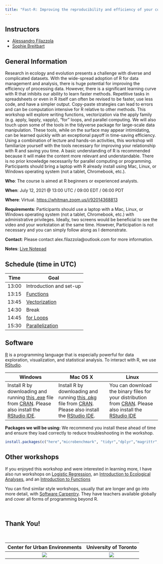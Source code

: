 ```yaml
---
title: "Fast-R: Improving the reproducibility and efficiency of your coding for ecology and evolution"
---
```



## Instructors

- [Alessandro Filazzola](http://www.filazzola.info) 
- [Sophie Breitbart](https://sophiebreitbart.wordpress.com/)

## General Information

Research in ecology and evolution presents a challenge with diverse and complicated datasets. With the wide-spread adoption of R for data management and analysis, there is huge potential for improving the efficiency of processing data. However, there is a significant learning curve with R that inhibits our ability to learn faster methods. Repetitive tasks in spreadsheets or even in R itself can often be revised to be faster, use less code, and have a simpler output. Copy-paste strategies can lead to errors and can be computation intensive for R relative to other methods. This workshop will explore writing functions, vectorization via the apply family (e.g. apply, lapply, vapply), “for” loops, and parallel computing. We will also touch upon some of the tools in the tidyverse package for large-scale data manipulation. These tools, while on the surface may appear intimidating, can be learned quickly with an exceptional payoff in time-saving efficiency. Using a combination of lecture and hands-on activities, this workshop will familiarize yourself with the tools necessary for improving your relationship with R and saving you time. A basic understanding of R is recommended because it will make the content more relevant and understandable. There is no prior knowledge necessarily for parallel computing or programming. Participants should bring a laptop with R already install using Mac, Linux, or Windows operating system (not a tablet, Chromebook, etc.). 

**Who**: The course is aimed at R beginners or experienced analysts.

**When**: July 12, 2021 @ 13:00 UTC / 09:00 EDT / 06:00 PDT

**Where**: Virtual. [https://whitman.zoom.us/j/92014368813](https://whitman.zoom.us/j/92014368813)

**Requirements**: Participants should use a laptop with a Mac, Linux, or Windows operating system (not a tablet, Chromebook, etc.) with administrative privileges. Ideally, two screens would be beneficial to see the video and your workstation at the same time. However, Participation is not necessary and you can simply follow along as I demonstrate. 

**Contact**: Please contact alex.filazzola@outlook.com for more information.

**Notes**: [Live Notepad](https://etherpad.wikimedia.org/p/SORTEE-FastR)


## Schedule (time in UTC)


Time   | Goal
-------|------------
13:00   | Introduction and set-up
13:15 | [Functions](Functions/Functions.html)
13:45 | [Vectorization](Vectorization/vectorization.html)
14:30 | Break
14:45  | [for Loops](forloops/forLoops.html)
15:30  | [Parallelization](Parallelization/parallelization.html)


## Software

[R](http://www.r-project.org/) is a programming language that is especially powerful for data exploration, visualization, and statistical analysis. To interact with R, we use [RStudio](http://www.rstudio.com/).


Windows        |   Mac OS  X   |      Linux
---------------|---------------|---------------
Install R by downloading and running [this .exe](http://cran.r-project.org/bin/windows/base/release.htm) file from [CRAN](http://cran.r-project.org/index.html). Please also install the [RStudio IDE](http://www.rstudio.com/ide/download/desktop).| Install R by downloading and running [this .pkg](http://cran.r-project.org/bin/macosx/R-latest.pkg) file from [CRAN](http://cran.r-project.org/index.html). Please also install the [RStudio IDE](http://www.rstudio.com/ide/download/desktop).|You can download the binary files for your distribution from [CRAN](http://cran.r-project.org/index.html). Please also install the [RStudio IDE](http://www.rstudio.com/ide/download/desktop)

**Packages we will be using:** We recommend you install these ahead of time and ensure they load correctly to reduce troubleshooting in the workshop. 
```r
install.packages(c("here","microbenchmark", "tidyr","dplyr","magrittr","broom","foreach","doParallel","palmerpenguins"))

```


## Other workshops

If you enjoyed this workshop and were interested in learning more, I have also run workshops on [Logistic Regression](https://github.com/afilazzola/CUELogisticRegression), an [Introduction to Ecological Analyses](https://afilazzola.github.io/UoA.CommunityAnalyses.2018/), and an [Introduction to Functions](https://afilazzola.github.io/Intro2Functions/)

You can find similar style workshops, usually that are longer and go into more detail, with [Software Carpentry](https://software-carpentry.org/). They have teachers available globally and cover all forms of programming beyond R. 

<br>

## Thank You!

<br>

 Center for Urban Environments         |  University of Toronto
:-------------------------------------:|:-------------------------:
![](images/CUElogo.png)                |  ![](images/UoT.png)
 
